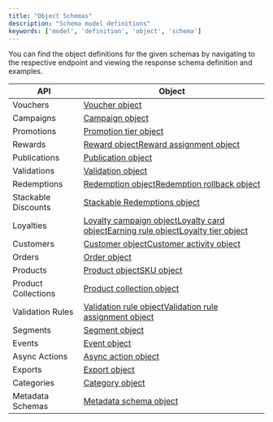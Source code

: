 ```yaml
---
title: "Object Schemas"
description: "Schema model definitions"
keywords: ['model', 'definition', 'object', 'schema']
---
```


You can find the object definitions for the given schemas by navigating to the respective endpoint and viewing the response schema definition and examples.

| **API**             | **Object**                                                                                                                                                                                                                   |
| ------------------- | ---------------------------------------------------------------------------------------------------------------------------------------------------------------------------------------------------------------------------- |
| Vouchers            | [Voucher object](/api-reference/vouchers/voucher-object)                                                                                                                                                                                  |
| Campaigns           | [Campaign object](/api-reference/campaigns/campaign-object)                                                                                                                                                                                |
| Promotions          | [Promotion tier object](/api-reference/promotions/promotion-tier-object)                                                                                                                                                                    |
| Rewards             | [Reward object](/api-reference/rewards/reward-object)[Reward assignment object](/api-reference/rewards/reward-assignment-object)                                                                                                                     |
| Publications        | [Publication object](/api-reference/publications/publication-object)                                                                                                                                                                          |
| Validations         | [Validation object](/api-reference/validations/validation-object)                                                                                                                                                                            |
| Redemptions         | [Redemption object](/api-reference/redemptions/redemption-object)[Redemption rollback object](/api-reference/redemptions/redemption-rollback-object)                                                                                                         |
| Stackable Discounts | [Stackable Redemptions object](/api-reference/redemptions/stackable-redemptions-object)                                                                                                                                                      |
| Loyalties           | [Loyalty campaign object](/api-reference/loyalties/loyalty-campaign-object)[Loyalty card object](/api-reference/loyalties/loyalty-card-object)[Earning rule object](/api-reference/loyalties/earning-rule-object)[Loyalty tier object](/api-reference/loyalties/loyalty-tier-object) |
| Customers           | [Customer object](/api-reference/customers/customer-object)[Customer activity object](/api-reference/customers/customer-activity-object)                                                                                                                 |
| Orders              | [Order object](/api-reference/orders/order-calculated-object)                                                                                                                                                                                      |
| Products            | [Product object](/api-reference/products/product-object)[SKU object](/api-reference/products/sku-object)                                                                                                                                               |
| Product Collections | [Product collection object](/api-reference/product-collections/product-collection-object)                                                                                                                                                            |
| Validation Rules    | [Validation rule object](/api-reference/validation-rules/validation-rule-object)[Validation rule assignment object](/api-reference/validation-rules/validation-rule-assignment-object)                                                                                 |
| Segments            | [Segment object](/api-reference/segments/segment-object)                                                                                                                                                                         |
| Events              | [Event object](/api-reference/events/event-object)                                                                                                                                                                               |
| Async Actions       | [Async action object](/api-reference/async-actions/async-action-object)                                                                                                                                                                        |
| Exports             | [Export object](/api-reference/exports/export-object)                                                                                                                                                                                    |
| Categories          | [Category object](/api-reference/categories/category-object)                                                                                                                                                                                |
| Metadata Schemas    | [Metadata schema object](/api-reference/metadata-schemas/metadata-schema-object)                                                                                                                                                                 |